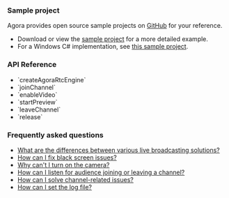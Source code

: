 <PlatformWrapper platform="windows">

### Sample project

Agora provides open source sample projects on [GitHub](https://github.com/AgoraIO/API-Examples/tree/main/windows/APIExample/) for your reference. 

* Download or view the [sample project](https://github.com/AgoraIO/API-Examples/tree/main/windows/APIExample/APIExample/Basic/LiveBroadcasting) for a more detailed example.
* For a Windows C# implementation, see [this sample project](https://github.com/AgoraIO-Extensions/Agora-C_Sharp-SDK/tree/master/APIExample/src/Basic/JoinChannelVideo).

### API Reference

- <Link to="{{Global.API_REF_CPP_ROOT}}/class_irtcengine.html#api_createagorartcengine">`createAgoraRtcEngine`</Link>

- <Link to="{{Global.API_REF_CPP_ROOT}}/class_irtcengine.html#api_irtcengine_joinchannel2">`joinChannel`</Link>

- <Link to="{{Global.API_REF_CPP_ROOT}}/class_irtcengine.html#api_irtcengine_enablevideo">`enableVideo`</Link>

- <Link to="{{Global.API_REF_CPP_ROOT}}/class_irtcengine.html#api_irtcengine_startpreview">`startPreview`</Link>

- <Link to="{{Global.API_REF_CPP_ROOT}}/class_irtcengine.html#api_irtcengine_leavechannel">`leaveChannel`</Link>

- <Link to="{{Global.API_REF_CPP_ROOT}}/class_irtcengine.html#api_irtcengine_release">`release`</Link>

### Frequently asked questions
* [What are the differences between various live broadcasting solutions?](/help/general-product-inquiry/streaming_difference)
* [How can I fix black screen issues?](/help/quality-issues/video_blank#issue-description)
* [Why can't I turn on the camera?](/help/quality-issues/video_camera)
* [How can I listen for audience joining or leaving a channel?](/help/integration-issues/audience_event)
* [How can I solve channel-related issues?](/help/integration-issues/channel)
* [How can I set the log file?](/help/integration-issues/log)

</PlatformWrapper>